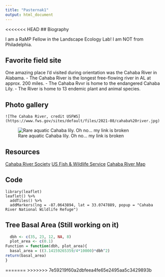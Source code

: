 ```yaml
---
title: "Pasternak1"
output: html_document
---
```


<<<<<<< HEAD
## Biography

I am a RaMP Fellow in the Landscape Ecology Lab! I am NOT from Philadelphia.

## Favorite field site

One amazing place I'd visited during orientation was the Cahaba River in Alabama. 
- The Cahaba River is the longest free-flowing river in AL at approx. 200 miles.
- The Cahaba Rvvr is home to the endangered Cahaba Lily.
- The River is home to 13 endemic plant and animal species.


## Photo gallery
	![The Cahaba River, credit USFWS](https://www.fws.gov/sites/default/files/2021-08/cahaba%20river.jpg)
![Rare aquatic Cahaba lily. Oh no... my link is broken](https://cahabarivrsociety.org/wp-content/uploads/2011/05/lily-1-300x225.jpg)

## Resources
[Cahaba River Society](https://cahabariversociety.org/about-the-cahaba-river/cahaba-river-biodiversity/) 
[US Fish & Wildlife Service](https://www.fws.gov/refuge/cahaba-river/about-us#:~:text=The%20Cahaba%20River%20itself%20stretches,nowhere%20else%20in%20the%20world.)
[Cahaba River Map](https://www.fws.gov/refuge/cahaba-river/map)

## Code
```
library(leaflet)
leaflet() %>% 
  addTiles() %>%     
  addMarkers(lng = -87.0643894, lat = 33.0747889, popup = "Cahaba River National Wildlife Refuge")
```
## Tree Basal Area (Still working on it)


```r
  dbh <- c(35, 23, 12, NA, 8)
  plot_area <- c(0.1)
Function = function(dbh, plot_area){
  basal_area = ((3.14159265359/4*10000)*dbh^2)
return(basal_area)
}
```
=======
>>>>>>> 7e59219f60a2dbfeea4fe65e2495aa5c3429893b
